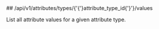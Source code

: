 
<MethodPill method="get" />
## /api/v1/attributes/types/{'{'}attribute_type_id{'}'}/values

List all attribute values for a given attribute type.